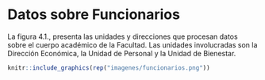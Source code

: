 # Datos sobre Funcionarios

La figura 4.1., presenta las unidades y direcciones que procesan datos sobre el cuerpo académico de la Facultad. Las unidades involucradas son la Dirección Económica, la Unidad de Personal y la Unidad de Bienestar. 


```r

knitr::include_graphics(rep("imagenes/funcionarios.png"))
```
